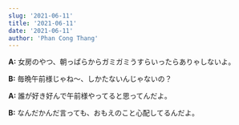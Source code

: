```yaml
---
slug: '2021-06-11'
title: '2021-06-11'
date: '2021-06-11'
author: 'Phan Cong Thang'
---
```


**A:** 女房のやつ、朝っぱらからガミガミうすらいったらありゃしないよ。

**B:** 毎晩午前様じゃね〜、しかたないんじゃないの？

**A:** 誰が好き好んで午前様やってると思ってんだよ。

**B:** なんだかんだ言っても、おもえのこと心配してるんだよ。
